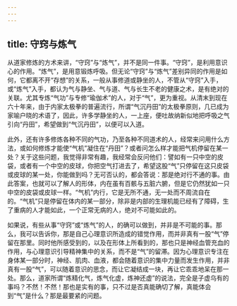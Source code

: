 ```yaml
---
---
---
```

title: 守窍与炼气
---




从道家修炼的方术来讲，“守窍”与“炼气”，并不是同一件事。“守窍”，是利用意识心的作用。“炼气”，是用意锻炼呼吸。但无论“守窍”与“炼气”差别异同的作用是如何，它都离不开“存想”的关系，一般从事修道或静坐的人，不管从“守窍”入手，或“炼气”入手，都认为气与静坐、气与道、气与长生不老的健康之术，是有绝对的关联。尤其专炼“气功”与专修“瑜伽术”的人，对于“气”，更为重视。从清末到现在六十年来，由于内家太极拳的普遍流行，所谓“气沉丹田”的太极拳原则，几已成为家喻户晓的术语了，因此，许多学静坐的人，一上座，便吐故纳新似地把呼吸之气引向“丹田”，希望做到“气沉丹田”，以便可以入道。

此外，还有许多修炼各种不同的气功，乃至各种不同道术的人，经常来问用什么方法，或如何修炼才能使“气机”凝住在“丹田”？或者问怎么样才能把气机停留在某一处？关于这些问题，我觉得非常有趣，我经常会反问他们：譬如有一只中空的皮袋，或者有一个中空的皮球，你把空气打进去了，希望这股“气”只停留在这只皮袋或皮球的某一处，你能做到吗？无可否认的，都会答说：那是绝对行不通的事。由此答案，也就可以了解人的形体，内在虽有百骸与五脏六腑，但是它仍然犹如一只中空的皮袋或皮球一样。“气机”内行，它是无所不通，无一处而不周流自在的。“气机”只是停留在体内的某一部分，除非是内部的生理机能已经有了障碍，生了重病的人才能如此，一个正常无病的人，绝对不可能如此的。

如果说，有些从事“守窍”或“炼气”的人，的确可以做到，并非是不可能的事。那么，我可以告诉你，那是自己心理意识所造成的错觉作用，而并非真有一股“气”停留在那里。同时他所感受到的，以及在形体上所看到的，那也只是神经血管充血的作用，与心理意识引导精神集中的关系，而不是“气”的留滞。因为心理意识专注在身体某一部分时，神经、肌肉、血液，都会随着意识的集中力量而发生作用，并非真有一股“气”，可以随着意识的思念，而让它凝结成一块，再让它乖乖地呆在那一处。那么，道家所谓“炼精化气，炼气化虚，炼神还虚”的说法，完全是子虚乌有的事吗？不然！不然！那也是实有的事，只不过是否真能确切了解，真能体会到“气”是什么？那是最要紧的问题。